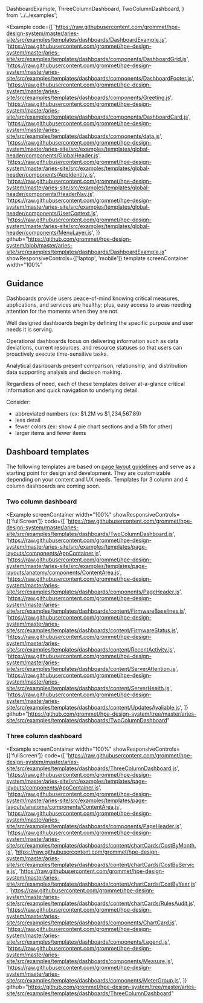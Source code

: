   DashboardExample,
  ThreeColumnDashboard,
  TwoColumnDashboard,
} from '../../examples';

<Example
  code={[
    'https://raw.githubusercontent.com/grommet/hpe-design-system/master/aries-site/src/examples/templates/dashboards/DashboardExample.js',
    'https://raw.githubusercontent.com/grommet/hpe-design-system/master/aries-site/src/examples/templates/dashboards/components/DashboardGrid.js',
    'https://raw.githubusercontent.com/grommet/hpe-design-system/master/aries-site/src/examples/templates/dashboards/components/DashboardFooter.js',
    'https://raw.githubusercontent.com/grommet/hpe-design-system/master/aries-site/src/examples/templates/dashboards/components/Greeting.js',
    'https://raw.githubusercontent.com/grommet/hpe-design-system/master/aries-site/src/examples/templates/dashboards/components/DashboardCard.js',
    'https://raw.githubusercontent.com/grommet/hpe-design-system/master/aries-site/src/examples/templates/dashboards/components/data.js',
    'https://raw.githubusercontent.com/grommet/hpe-design-system/master/aries-site/src/examples/templates/global-header/components/GlobalHeader.js',
    'https://raw.githubusercontent.com/grommet/hpe-design-system/master/aries-site/src/examples/templates/global-header/components/AppIdentity.js',
    'https://raw.githubusercontent.com/grommet/hpe-design-system/master/aries-site/src/examples/templates/global-header/components/HeaderNav.js',
    'https://raw.githubusercontent.com/grommet/hpe-design-system/master/aries-site/src/examples/templates/global-header/components/UserContext.js',
    'https://raw.githubusercontent.com/grommet/hpe-design-system/master/aries-site/src/examples/templates/global-header/components/MenuLayer.js',
  ]}
  github="https://github.com/grommet/hpe-design-system/blob/master/aries-site/src/examples/templates/dashboards/DashboardExample.js"
  showResponsiveControls={['laptop', 'mobile']}
  template
  screenContainer
  width="100%"
>
  <DashboardExample />
</Example>

## Guidance

Dashboards provide users peace-of-mind knowing critical measures, applications, and services are healthy; plus, easy access to areas needing attention for the moments when they are not.

Well designed dashboards begin by defining the specific purpose and user needs it is serving.

Operational dashboards focus on delivering information such as data deviations, current resources, and resource statuses so that users can proactively execute time-sensitive tasks.

Analytical dashboards present comparison, relationship, and distribution data supporting analysis and decision making.

Regardless of need, each of these templates deliver at-a-glance critical information and quick navigation to underlying detail.

Consider:

- abbreviated numbers (ex: $1.2M vs $1,234,567.89)
- less detail
- fewer colors (ex: show 4 pie chart sections and a 5th for other)
- larger items and fewer items

## Dashboard templates

The following templates are based on [page layout guidelines](/templates/page-layouts)
and serve as a starting point for design and development.
They are customizable depending on your content and UX needs.
Templates for 3 column and 4 column dashboards are coming soon.

### Two column dashboard

<Example
  screenContainer
  width="100%"
  showResponsiveControls={['fullScreen']}
  code={[
    'https://raw.githubusercontent.com/grommet/hpe-design-system/master/aries-site/src/examples/templates/dashboards/TwoColumnDashboard.js',
    'https://raw.githubusercontent.com/grommet/hpe-design-system/master/aries-site/src/examples/templates/page-layouts/components/AppContainer.js',
    'https://raw.githubusercontent.com/grommet/hpe-design-system/master/aries-site/src/examples/templates/page-layouts/anatomy/components/ContentArea.js',
    'https://raw.githubusercontent.com/grommet/hpe-design-system/master/aries-site/src/examples/templates/dashboards/components/PageHeader.js',
    'https://raw.githubusercontent.com/grommet/hpe-design-system/master/aries-site/src/examples/templates/dashboards/content/FirmwareBaselines.js',
    'https://raw.githubusercontent.com/grommet/hpe-design-system/master/aries-site/src/examples/templates/dashboards/content/FirmwareStatus.js',
    'https://raw.githubusercontent.com/grommet/hpe-design-system/master/aries-site/src/examples/templates/dashboards/content/RecentActivity.js',
    'https://raw.githubusercontent.com/grommet/hpe-design-system/master/aries-site/src/examples/templates/dashboards/content/ServerAttention.js',
    'https://raw.githubusercontent.com/grommet/hpe-design-system/master/aries-site/src/examples/templates/dashboards/content/ServerHealth.js',
    'https://raw.githubusercontent.com/grommet/hpe-design-system/master/aries-site/src/examples/templates/dashboards/content/UpdatesAvaliable.js',
  ]}
  github="https://github.com/grommet/hpe-design-system/tree/master/aries-site/src/examples/templates/dashboards/TwoColumnDashboard"
>
  <TwoColumnDashboard />
</Example>

### Three column dashboard

<Example
  screenContainer
  width="100%"
  showResponsiveControls={['fullScreen']}
  code={[
    'https://raw.githubusercontent.com/grommet/hpe-design-system/master/aries-site/src/examples/templates/dashboards/ThreeColumnDashboard.js',
    'https://raw.githubusercontent.com/grommet/hpe-design-system/master/aries-site/src/examples/templates/page-layouts/components/AppContainer.js',
    'https://raw.githubusercontent.com/grommet/hpe-design-system/master/aries-site/src/examples/templates/page-layouts/anatomy/components/ContentArea.js',
    'https://raw.githubusercontent.com/grommet/hpe-design-system/master/aries-site/src/examples/templates/dashboards/components/PageHeader.js',
    'https://raw.githubusercontent.com/grommet/hpe-design-system/master/aries-site/src/examples/templates/dashboards/content/chartCards/CostByMonth.js',
    'https://raw.githubusercontent.com/grommet/hpe-design-system/master/aries-site/src/examples/templates/dashboards/content/chartCards/CostByService.js',
    'https://raw.githubusercontent.com/grommet/hpe-design-system/master/aries-site/src/examples/templates/dashboards/content/chartCards/CostByYear.js',
    'https://raw.githubusercontent.com/grommet/hpe-design-system/master/aries-site/src/examples/templates/dashboards/content/chartCards/RulesAudit.js',
    'https://raw.githubusercontent.com/grommet/hpe-design-system/master/aries-site/src/examples/templates/dashboards/components/ChartCard.js',
    'https://raw.githubusercontent.com/grommet/hpe-design-system/master/aries-site/src/examples/templates/dashboards/components/Legend.js',
    'https://raw.githubusercontent.com/grommet/hpe-design-system/master/aries-site/src/examples/templates/dashboards/components/Measure.js',
    'https://raw.githubusercontent.com/grommet/hpe-design-system/master/aries-site/src/examples/templates/dashboards/components/MeterGroup.js',
  ]}
  github="https://github.com/grommet/hpe-design-system/tree/master/aries-site/src/examples/templates/dashboards/ThreeColumnDashboard"
>
  <ThreeColumnDashboard />
</Example>
